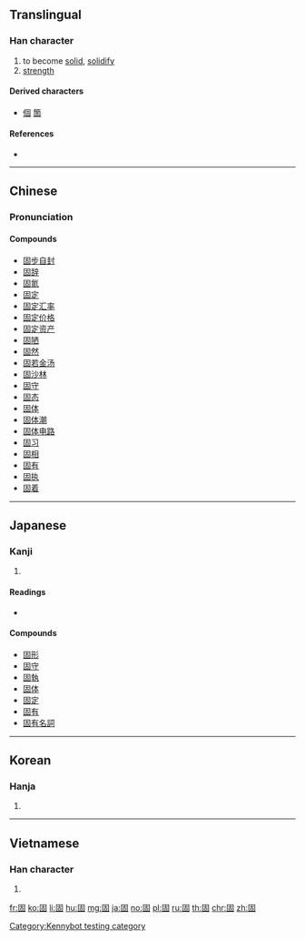 {{also|周}}
==Translingual==
{{stroke order|type=animate}}
{{Han etyl}}

===Han character===
{{Han char|rn=31|rad=囗|as=05|sn=8|four=60604|canj=WJR|ids=⿴囗古}}

# to become [[solid]], [[solidify]]
# [[strength]]

====Derived characters====
* [[個]] [[箇]]

====References====
* {{Han ref|kx=0218.030|dkj=04745|dj=0445.230|hdz=10716.090|uh=56FA|ud=22266|bh=A954|bd=43348}}

----

==Chinese==
{{zh-forms}}

===Pronunciation===
{{zh-pron
|m=gù
|c=gu3
|mn=kò͘
|mc=y
|oc=y
|ma=
|cat=v,n
}}

====Compounds====
* [[固步自封]]
* [[固辞]]
* [[固氮]]
* [[固定]]
* [[固定汇率]]
* [[固定价格]]
* [[固定资产]]
* [[固陋]]
* [[固然]]
* [[固若金汤]]
* [[固沙林]]
* [[固守]]
* [[固态]]
* [[固体]]
* [[固体潮]]
* [[固体电路]]
* [[固习]]
* [[固相]]
* [[固有]]
* [[固执]]
* [[固着]]

----

==Japanese==

===Kanji===
{{ja-kanji|grade=4|rs=囗05}}

# {{defn|lang=ja|sort=囗05}}

====Readings====
* {{ja-readings|goon=[[く]] (ku) {{non-joyo-reading}}|kanon=[[こ]] (ko)|kun=[[かためる]] (katameru), [[かため]] (katame), [[かたい]] (katai)}}

====Compounds====
* [[固形]]
* [[固守]]
* [[固執]]
* [[固体]]
* [[固定]]
* [[固有]]
* [[固有名詞]]

----

==Korean==

===Hanja===
{{ko-hanja|hangeul=고|rv=go|mr=ko}}

# {{defn|lang=ko|sort=囗05}}

----

==Vietnamese==

===Han character===
{{vi-hantu|[[cố]], [[có]], [[cuá]]|rs=囗05}}

# {{defn|lang=vi|sort=囗05}}

[[Category:Kennybot testing category]]

[[fr:固]]
[[ko:固]]
[[li:固]]
[[hu:固]]
[[mg:固]]
[[ja:固]]
[[no:固]]
[[pl:固]]
[[ru:固]]
[[th:固]]
[[chr:固]]
[[zh:固]]